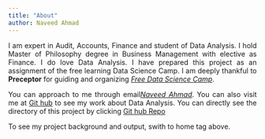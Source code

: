 ```yaml
---
title: "About"
author: Naveed Ahmad
---
```


<div style="text-align: justify;">I am expert in Audit, Accounts, Finance and student of Data Analysis. I hold Master of Philosophy degree in Business Management with elective as Finance. I do love Data Analysis. I have prepared this project as an assignment of the free learning Data Science Camp. I am deeply thankful to **Preceptor** for guiding and organizing [*Free Data Science Camp*](https://www.free-datacamp.org/). 

You can approach to me through email[*Naveed Ahmad*](naveedgill4u@yahoo.com). You can also visit me at [Git hub](https://github.com/naveedgill4u) to see my work about Data Analysis. You can directly see the directory of this project by clicking [Git hub Repo](https://github.com/naveedgill4u/income-inequality-county-wise)

To see my project background and output, swith to home tag above.
</div> 


